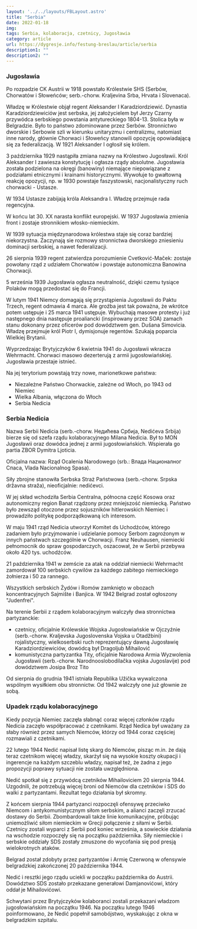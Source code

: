 ```yaml
---
layout: '../../layouts/FBLayout.astro'
title: "Serbia"
date: 2022-01-18
img: 
tags: Serbia, kolaboracja, czetnicy, Jugosławia
category: article
url: https://dygresje.info/festung-breslau/article/serbia
description1: ""
description2: ""
---
```



<Europa />

### Jugosławia

Po rozpadzie CK Austrii w 1918 powstało Królestwie SHS (Serbów, Chorwatów i Słoweńców; serb.-chorw. Kraljevina Srba, Hrvata i Slovenaca).

Władzę w Królestwie objął regent Aleksander I Karadziordziewić. Dynastia Karadziordziewiciów jest serbska, jej założycielem był Jerzy Czarny przywódca serbskiego powstania antytureckiego 1804-13. Stolica była w Belgradzie. Było to państwo zdominowane przez Serbów. Stronnictwo dworskie i Serbowie szli w kierunku unitaryzmu i centralizmu, natomiast inne narody, głównie Chorwaci i Słoweńcy stanowili opozycję opowiadającą się za federalizacją. W 1921 Aleksander I ogłosił się królem.

3 października 1929 nastąpiła zmiana nazwy na Królestwo Jugosławii. Król Aleksander I zawiesza konstytucję i ogłasza rządy absolutne. Jugosławia została podzielona na okręgi (banowiny) niemające niepowiązane z podziałami etnicznymi i krainami historycznymi. Wywołuje to gwałtowną reakcję opozycji, np. w 1930 powstaje faszystowski, nacjonalistyczny ruch chorwacki - Ustasze.

<SeeAlso txt="Jugosławia" url="/festung-breslau/article/jugoslawia" />

W 1934 Ustasze zabijają króla Aleksandra I. Władzę przejmuje rada regencyjna.

W końcu lat 30. XX narasta konflikt europejski. W 1937 Jugosławia zmienia front i zostaje stronnikiem włosko-niemieckim.

W 1939 sytuacja międzynarodowa królestwa staje się coraz bardziej niekorzystna. Zaczynają sie rozmowy stronnictwa dworskiego zniesieniu dominacji serbskiej, a nawet federalizacji.

26 sierpnia 1939 regent zatwierdza porozumienie Cvetković-Maček: zostaje powołany rząd z udziałem Chorwatów i powstaje autonomiczna Banowina Chorwacji.

5 września 1939 Jugosławia ogłasza neutralność, dzięki czemu tysiące Polaków mogą przedostać się do Francji.

W lutym 1941 Niemcy domagają się przystąpienia Jugosławii do Paktu Trzech, regent odmawia 4 marca. Ale groźba jest tak poważna, że wkrótce potem ustępuje i 25 marca 1941 ustępuje. Wybuchają masowe protesty i już następnego dnia następuje proaliancki (inspirowany przez SOA) zamach stanu dokonany przez oficerów pod dowództwem gen. Dušana Simovicia. Władzę przejmuje król Piotr I, dymisjonuje regentów. Szukają poparcia Wielkiej Brytanii.

Wyprzedzając Brytyjczyków 6 kwietnia 1941 do Jugosławii wkracza Wehrmacht. Chorwaci masowo dezerterują z armii jugosłowiańskiej. Jugosławia przestaje istnieć.

Na jej terytorium powstają trzy nowe, marionetkowe państwa:

- Niezależne Państwo Chorwackie, zależne od Włoch, po 1943 od Niemiec
- Wielka Albania, włączona do Włoch
- Serbia Nedicia

### Serbia Nedicia

Nazwa Serbii Nedicia (serb.-chorw. Недићева Србија, Nedićeva Srbija) bierze się od szefa rządu kolaboracyjnego Milana Nedicia. Był to MON Jugosławii oraz dowódca jednej z armii jugosłowiańskich. Wspierała go partia ZBOR Dymitra Ljoticia. 

Oficjalna nazwa: Rząd Ocalenia Narodowego (srb.: Влада Националног Спаса, Vlada Nacionalnog Spasa).

Siły zbrojne stanowiła Serbska Straż Państwowa (serb.-chorw. Srpska državna straža), nieoficjalnie: nedićevci.

W jej skład wchodziła Serbia Centralna, północna część Kosowa oraz autonomiczny region Banat rządzony przez mniejszość niemiecką. Państwo było zewsząd otoczone przez sojuszników hitlerowskich Niemiec i prowadziło politykę podporządkowaną ich interesom.

W maju 1941 rząd Nedicia utworzył Komitet ds Uchodźców, którego zadaniem było przyjmowanie i udzielanie pomocy Serbom zagrożonym w innych państwach szczególnie w Chorwacji. Franz Neuhausen, niemiecki pełnomocnik do spraw gospodarczych, oszacował, że w Serbii przebywa około 420 tys. uchodźców.

21 października 1941 w zemście za atak na oddział niemiecki Wehrmacht zamordował 100 serbskich cywilów za każdego zabitego niemieckiego żołnierza i 50 za rannego.

Wszystkich serbskich Żydów i Romów zamknięto w obozach koncentracyjnych Sajmište i Banjica. W 1942 Belgrad został ogłoszony "Judenfrei".

Na terenie Serbii z rządem kolaboracyjnym walczyły dwa stronnictwa partyzanckie:

- czetnicy, oficjalnie Królewskie Wojska Jugosłowiańskie w Ojczyźnie (serb.-chorw. Kraljevska Jugoslovenska Vojska u Otadžbini) rojalistyczny, wielkoserbski ruch reprezentujący dawną Jugosławię Karadziordziewiciów, dowódcą był Dragoljub Mihailović
- komunistyczna partyzantka Tity, oficjalnie Narodowa Armia Wyzwolenia Jugosławii (serb.-chorw. Narodnooslobodilačka vojska Jugoslavije) pod dowództwem Josipa Broz Tito

Od sierpnia do grudnia 1941 istniała Republika Užička wywalczona wspólnym wysiłkiem obu stronnictw. Od 1942 walczyły one już głownie ze sobą.

### Upadek rządu kolaboracyjnego

Kiedy pozycja Niemiec zaczęła słabnąć coraz więcej członków rządu Nedicia zaczęło współpracować z czetnikami. Rząd Nedica był uważany za słaby również przez samych Niemców, którzy od 1944 coraz częściej rozmawiali z czetnikami.

22 lutego 1944 Nedić napisał listę skarg do Niemców, pisząc m.in. że dają teraz czetnikom więcej władzy, skarżył się na wysokie koszty okupacji i ingerencje na każdym szczeblu władzy, napisał też, że żadna z jego propozycji poprawy sytuacji nie została uwzględniona.

Nedić spotkał się z przywódcą czetników Mihailoviciem 20 sierpnia 1944. Uzgodnili, że potrzebują więcej broni od Niemców dla czetników i SDS do walki z partyzantami. Rezultat tego działania był skromny.

Z końcem sierpnia 1944 partyzanci rozpoczęli ofensywę przeciwko Niemcom i antykomunistycznym siłom serbskim, a alianci zaczęli zrzucać dostawy do Serbii. Zbombardowali także linie komunikacyjne, próbując uniemożliwić siłom niemieckim w Grecji połączenie z siłami w Serbii. Czetnicy zostali wyparci z Serbii pod koniec września, a sowieckie działania na wschodzie rozpoczęły się na początku października. Siły niemieckie i serbskie oddziały SDS zostały zmuszone do wycofania się pod presją wielokrotnych ataków.

Belgrad został zdobyty przez partyzantów i Armię Czerwoną w ofensywie belgradzkiej zakończonej 20 października 1944.

Nedić i resztki jego rządu uciekli w początku października do Austrii. Dowództwo SDS zostało przekazane generałowi Damjanovićowi, który oddał je Mihailovićowi.

Schwytani przez Brytyjczyków kolaboranci zostali przekazani władzom jugosłowiańskim na początku 1946. Na początku lutego 1946 poinformowano, że Nedić popełnił samobójstwo, wyskakując z okna w belgradzkim szpitalu.
